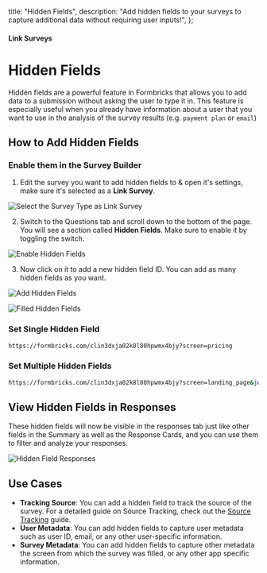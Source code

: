 

  title: "Hidden Fields",
  description: "Add hidden fields to your surveys to capture additional data without requiring user inputs!",
};

#### Link Surveys

# Hidden Fields

Hidden fields are a powerful feature in Formbricks that allows you to add data to a submission without asking the user to type it in. This feature is especially useful when you already have information about a user that you want to use in the analysis of the survey results (e.g. `payment plan` or `email`)

## How to Add Hidden Fields

### Enable them in the Survey Builder

1. Edit the survey you want to add hidden fields to & open it's settings, make sure it's selected as a **Link Survey**.

<Image
  src={SettingsPage}
  alt="Select the Survey Type as Link Survey"
  quality="100"
  className="rounded-lg max-w-full sm:max-w-3xl"
/>

2. Switch to the Questions tab and scroll down to the bottom of the page. You will see a section called **Hidden Fields**. Make sure to enable it by toggling the switch.

<Image
  src={HiddenFields}
  alt="Enable Hidden Fields"
  quality="100"
  className="rounded-lg max-w-full sm:max-w-3xl"
/>

3. Now click on it to add a new hidden field ID. You can add as many hidden fields as you want.

<Image
  src={InputHiddenFields}
  alt="Add Hidden Fields"
  quality="100"
  className="rounded-lg max-w-full sm:max-w-3xl"
/>

<Image
  src={FilledHiddenFields}
  alt="Filled Hidden Fields"
  quality="100"
  className="rounded-lg max-w-full sm:max-w-3xl"
/>

### Set Single Hidden Field
<Col>
<CodeGroup title="Example Screen from which the User filled it">

```sh
https://formbricks.com/clin3dxja02k8l80hpwmx4bjy?screen=pricing
```

</CodeGroup>
</Col>

### Set Multiple Hidden Fields

<Col>
<CodeGroup title="Example Screen from which the User filled it">

```sh
https://formbricks.com/clin3dxja02k8l80hpwmx4bjy?screen=landing_page&job=Founder
```

</CodeGroup>
</Col>

## View Hidden Fields in Responses

These hidden fields will now be visible in the responses tab just like other fields in the Summary as well as the Response Cards, and you can use them to filter and analyze your responses.

<Image
  src={HiddenFieldResponses}
  alt="Hidden Field Responses"
  quality="100"
  className="rounded-lg max-w-full sm:max-w-3xl"
/>

## Use Cases

- **Tracking Source**: You can add a hidden field to track the source of the survey. For a detailed guide on Source Tracking, check out the [Source Tracking](/docs/link-surveys/source-tracking) guide.
- **User Metadata**: You can add hidden fields to capture user metadata such as user ID, email, or any other user-specific information.
- **Survey Metadata**: You can add hidden fields to capture other metadata the screen from which the survey was filled, or any other app specific information.

